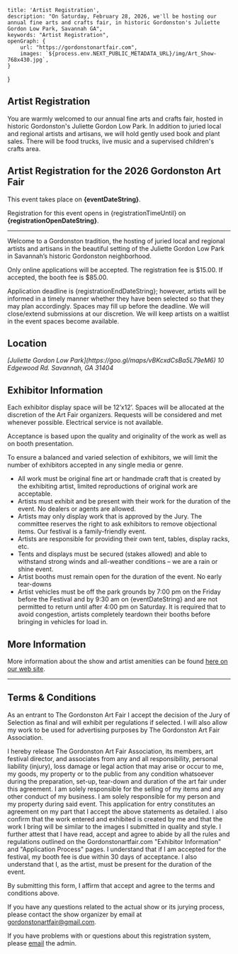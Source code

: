     title: 'Artist Registration',
    description: "On Saturday, February 28, 2026, we'll be hosting our annual fine arts and crafts fair, in historic Gordonston's Juliette Gordon Low Park, Savannah GA",
    keywords: "Artist Registration",
    openGraph: {
        url: "https://gordonstonartfair.com",
        images: `${process.env.NEXT_PUBLIC_METADATA_URL}/img/Art_Show-768x430.jpg`,
    }
}


<h2 className='m-auto text-[color:var(--gold-color)] italic'>Artist Registration</h2>

You are warmly welcomed to our annual fine arts and crafts fair, hosted in historic Gordonston's Juliette Gordon Low
Park. In addition to juried local and regional artists and artisans, we will hold gently used book and plant sales.
There will be food trucks, live music and a supervised children's crafts area.

<div className='pb-16'/>



Artist Registration for the 2026 Gordonston Art Fair
----------------------------------------------------

This event takes place on **{eventDateString}**.

Registration for this event opens in {registrationTimeUntil} on **{registrationOpenDateString}**.
* * *

Welcome to a Gordonston tradition, the hosting of juried local and regional artists and artisans in the beautiful
setting of the Juliette Gordon Low Park in Savannah’s historic Gordonston neighborhood.

Only online applications will be accepted. The registration fee is $15.00. If accepted, the booth fee is $85.00.

Application deadline is {registrationEndDateString};
however, artists will be informed in a timely manner whether they have
been selected so that they may plan accordingly.
Spaces may fill up before the deadline.
We will close/extend submissions at our discretion.
We will keep artists on a waitlist in the event spaces become available.

Location
--------

<address>
    [Juliette Gordon Low Park](https://goo.gl/maps/vBKcxdCsBa5L79eM6)
    10 Edgewood Rd.
    Savannah, GA 31404
</address>

Exhibitor Information
---------------------

Each exhibitor display space will be 12’x12’. Spaces will be allocated at the discretion of the Art Fair organizers. Requests will be considered and met whenever possible. Electrical service is not available.

Acceptance is based upon the quality and originality of the work as well as on booth presentation.

To ensure a balanced and varied selection of exhibitors, we will limit the number of exhibitors accepted in any single media or genre.

*   All work must be original fine art or handmade craft that is created by the exhibiting artist, limited reproductions of original work are acceptable.
*   Artists must exhibit and be present with their work for the duration of the event. No dealers or agents are allowed.
*   Artists may only display work that is approved by the Jury. The committee reserves the right to ask exhibitors to remove objectional items. Our festival is a family-friendly event.
*   Artists are responsible for providing their own tent, tables, display racks, etc.
*   Tents and displays must be secured (stakes allowed) and able to withstand strong winds and all-weather conditions – we are a rain or shine event.
*   Artist booths must remain open for the duration of the event. No early tear-downs
*   Artist vehicles must be off the park grounds by 7:00 pm on the Friday before the Festival
and by 9:30 am on {eventDateString} and are not permitted to return until after 4:00 pm on Saturday.
It is required that to avoid congestion, artists completely teardown their booths before bringing in vehicles for load in.

More Information
----------------

More information about the show and artist amenities can be found [here on our web site](https://gordonstonartfair.com/#artist-amenities).


* * *


Terms & Conditions
---------------------

As an entrant to The Gordonston Art Fair I accept the decision of the Jury of Selection as final and will exhibit per regulations if selected. I will also allow my work to be used for advertising purposes by The Gordonston Art Fair Association.

I hereby release The Gordonston Art Fair Association, its members, art festival director, and associates from any and all responsibility, personal liability (injury), loss damage or legal action that may arise or occur to me, my goods, my property or to the public from any condition whatsoever during the preparation, set-up, tear-down and duration of the art fair under this agreement. I am solely responsible for the selling of my items and any other conduct of my business. I am solely responsible for my person and my property during said event. This application for entry constitutes an agreement on my part that I accept the above statements as detailed. I also confirm that the work entered and exhibited is created by me and that the work I bring will be similar to the images I submitted in quality and style.  I further attest that I have read, accept and agree to abide by all the rules and regulations outlined on the Gordonstonartfair.com "Exhibitor Information" and "Application Process" pages.  I understand that if I am accepted for the festival, my booth fee is due within 30 days of acceptance. I also understand that I, as the artist, must be present for the duration of the event.

By submitting this form, I affirm that accept and agree to the terms and conditions above.

[](/)

If you have any questions related to the actual show or its jurying process,
please contact the show organizer by
email at [gordonstonartfair@gmail.com](mailto:gordonstonartfair@gmail.com).

If you have problems with or questions about this registration system,
please [email](mailto:admin@gordonstonartfair.com) the admin.
